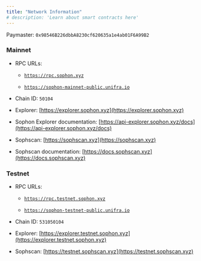 ```yaml
---
title: "Network Information"
# description: 'Learn about smart contracts here'
---
```


Paymaster: `0x98546B226dbbA8230cf620635a1e4ab01F6A99B2`

### Mainnet

* RPC URLs:

  * [`https://rpc.sophon.xyz`](https://rpc.sophon.xyz)

  * [`https://sophon-mainnet-public.unifra.io`](https://sophon-mainnet-public.unifra.io)

* Chain ID: `50104`

* Explorer: [https://explorer.sophon.xyz](https://explorer.sophon.xyz)

* Sophon Explorer documentation: [https://api-explorer.sophon.xyz/docs](https://api-explorer.sophon.xyz/docs)

* Sophscan: [https://sophscan.xyz](https://sophscan.xyz)

* Sophscan documentation: [https://docs.sophscan.xyz](https://docs.sophscan.xyz)

### Testnet

* RPC URLs:

  * [`https://rpc.testnet.sophon.xyz`](https://rpc.testnet.sophon.xyz)

  * [`https://sophon-testnet-public.unifra.io`](https://sophon-testnet-public.unifra.io)

* Chain ID: `531050104`

* Explorer: [https://explorer.testnet.sophon.xyz](https://explorer.testnet.sophon.xyz)

* Sophscan: [https://testnet.sophscan.xyz](https://testnet.sophscan.xyz)